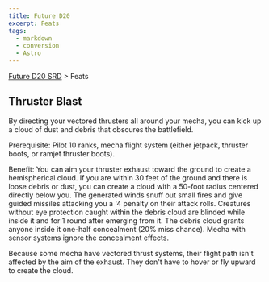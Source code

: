 ```yaml
---
title: Future D20
excerpt: Feats
tags:
  - markdown
  - conversion
  - Astro
---
```






[Future D20 SRD]( / ) > Feats




## Thruster Blast


By directing your vectored thrusters all around your mecha, you can kick up a cloud of dust and debris that obscures the battlefield.


Prerequisite: Pilot 10 ranks, mecha flight system (either jetpack, thruster boots, or ramjet thruster boots).


Benefit: You can aim your thruster exhaust toward the ground to create a hemispherical cloud. If you are within 30 feet of the ground and there is loose debris or dust, you can create a cloud with a 50-foot radius centered directly below you. The generated winds snuff out small fires and give guided missiles attacking you a '4 penalty on their attack rolls. Creatures without eye protection caught within the debris cloud are blinded while inside it and for 1 round after emerging from it. The debris cloud grants anyone inside it one-half concealment (20% miss chance). Mecha with sensor systems ignore the concealment effects.


Because some mecha have vectored thrust systems, their flight path isn't affected by the aim of the exhaust. They don't have to hover or fly upward to create the cloud.



